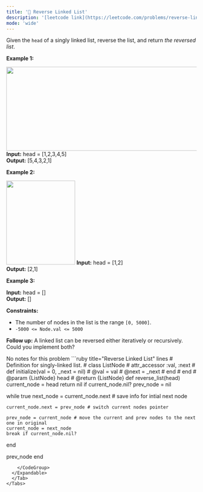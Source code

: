```yaml
---
title: '🧩 Reverse Linked List'
description: '[leetcode link](https://leetcode.com/problems/reverse-linked-list/description/)'
mode: 'wide'
---
```

<Tabs>
  <Tab title="Question" icon="circle-question" iconType="regular">
    <Card>
      <p>Given the <code>head</code> of a singly linked list, reverse the list, and return <em>the reversed list</em>.</p>   <p><strong class="example">Example 1:</strong></p> <img alt="" src="https://assets.leetcode.com/uploads/2021/02/19/rev1ex1.jpg" style="width: 542px; height: 222px;" />  <strong>Input:</strong> head = [1,2,3,4,5] <br/> <strong>Output:</strong> [5,4,3,2,1]   <p><strong class="example">Example 2:</strong></p> <img alt="" src="https://assets.leetcode.com/uploads/2021/02/19/rev1ex2.jpg" style="width: 182px; height: 222px;" />  <strong>Input:</strong> head = [1,2] <br/> <strong>Output:</strong> [2,1]   <p><strong class="example">Example 3:</strong></p>   <strong>Input:</strong> head = [] <br/> <strong>Output:</strong> []    <p><strong>Constraints:</strong></p>  <ul>  <li>The number of nodes in the list is the range <code>[0, 5000]</code>.</li>  <li><code>-5000 &lt;= Node.val &lt;= 5000</code></li> </ul>   <p><strong>Follow up:</strong> A linked list can be reversed either iteratively or recursively. Could you implement both?</p> 
    </Card>
  </Tab>
  <Tab title="Solution" icon="lightbulb" iconType="regular" >
    <Card>
      No notes for this problem
    </Card>
  <Expandable title="code">
    <CodeGroup dropdown>
```ruby title="Reverse Linked List" lines
# Definition for singly-linked list.
# class ListNode
#     attr_accessor :val, :next
#     def initialize(val = 0, _next = nil)
#         @val = val
#         @next = _next
#     end
# end
# @param {ListNode} head
# @return {ListNode}
def reverse_list(head)
  current_node = head
  return nil if current_node.nil?
  prev_node = nil
  
  while true
    next_node = current_node.next # save info for intial next node

    current_node.next = prev_node # switch current nodes pointer

    prev_node = current_node # move the current and prev nodes to the next one in original
    current_node = next_node
    break if current_node.nil?
  end

  prev_node
end
```
    </CodeGroup>
  </Expandable>
  </Tab>
</Tabs>